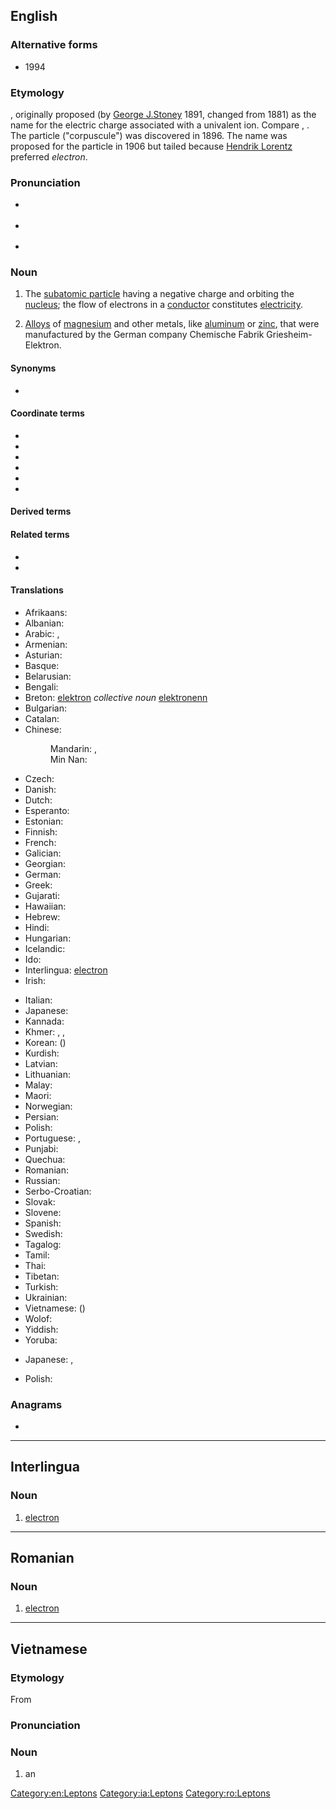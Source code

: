 {{Www}}
==English==
{{wikipedia}}

===Alternative forms===
* 1994 {{qualifier|dated}}

===Etymology===
{{blend|en|electric|ion}}, originally proposed (by [[:w:George Johnstone Stoney|George J.Stoney]] 1891, changed from ''{{m|en|electrolion}}'' 1881) as the name for the electric charge associated with a univalent ion. Compare {{m|en|electro-}}, {{m|en|-on}}.
The particle ("corpuscule") was discovered in 1896. The name ''{{m|en|electrion}}'' was proposed for the particle in 1906 but tailed because [[:w:Hendrik Lorentz|Hendrik Lorentz]] preferred ''electron''.

===Pronunciation===
* {{a|RP}} {{IPA|/ɪˈlɛktɹɒn/|lang=en}}
* {{a|GenAm}} {{IPA|/ɪˈlɛktɹɑn/|lang=en}}
* {{audio|en-us-electron.ogg|Audio (US)|lang=en}}

===Noun===
{{en-noun}}

# {{lb|en|particle}} The [[subatomic particle]] having a negative charge and orbiting the [[nucleus]]; the flow of electrons in a [[conductor]] constitutes [[electricity]].
# {{lb|en|chemistry|obsolete}} [[alloy|Alloys]] of [[magnesium]] and other metals, like [[aluminum]] or [[zinc]], that were manufactured by the German company Chemische Fabrik Griesheim-Elektron.

====Synonyms====
* {{sense|particle}} {{l|en|negatron}} {{qualifier|obsolete}}

====Coordinate terms====
* {{l|en|holon}}
* {{l|en|neutron}}
* {{l|en|orbiton}}
* {{l|en|proton}}
* {{l|en|positron}}
* {{l|en|spinon}}

====Derived terms====
{{der3|en
|antielectron
|coelectron
|cryo-electron microscopy
|cryo-transmission electron microscopy
|dielectron
|electrino
|electron affinity
|electron capture
|electron capture detector ‎
|electron carrier
|electron cloud
|electron configuration
|electron cryomicroscopy
|electron density
|electron donor
|electron gun
|electron hole
|electron micrograph
|electron microscopy ‎
|electron neutrino
|electron number
|electron pair
|electron shell
|electron spin resonance
|electron transfer reaction
|electron tube ‎
|electron volt
|electron wave function
|electronation
|electronlike
|free electron
|immunogold electron microscopy
|interelectron
|monochromated scanning transmission electron microscope
|multielectron
|photoelectron
|quasielectron
|scanning electron microscope
|scanning transmission electron microscope
|selectron
|surface-conduction electron-emitter display
|three-center two-electron bond
|transmission electron diffraction
|transmission electron microscope
|transmission electron microscopy
|unpaired electron
|valence electron}}

====Related terms====
* {{l|en|electronic}}
* {{l|en|electronics}}

====Translations====
{{trans-top|the negatively charged subatomic particles that orbit atoms}}
* Afrikaans: {{t+|af|elektron}}
* Albanian: {{t|sq|elektroni}}
* Arabic: {{t|ar|إِلَكْتْرُون|m}}, {{t|ar|كُهَيْرِب}} {{qualifier|rare}}
* Armenian: {{t+|hy|էլեկտրոն}}
* Asturian: {{t|ast|electrón|m}}
* Basque: {{t+|eu|elektroi}}
* Belarusian: {{t|be|электрон|m|tr=elektrón|sc=Cyrl}}
* Bengali: {{t+|bn|ইলেকট্রন|sc=Beng}}
* Breton: [[elektron]] ''collective noun'' [[elektronenn]] {{g|s}} {{g|f}}
* Bulgarian: {{t+|bg|електрон|m}}
* Catalan: {{t+|ca|electró|m}}
* Chinese:
*: Mandarin: {{t+|cmn|電子|sc=Hani}}, {{t+|cmn|电子|tr=diànzǐ|sc=Hani}}
*: Min Nan: {{t+|nan|電子|tr=tiān-chú|sc=Hani}}
* Czech: {{t+|cs|elektron|m}}
* Danish: {{t+|da|elektron|c}}
* Dutch: {{t+|nl|elektron|n}}
* Esperanto: {{t+|eo|elektrono}}
* Estonian: {{t+|et|elektron}}
* Finnish: {{t+|fi|elektroni}}
* French: {{t+|fr|électron|m}}
* Galician: {{t+|gl|electrón}}
* Georgian: {{t|ka|ელექტრონი}}
* German: {{t+|de|Elektron|n}}
* Greek: {{t+|el|ηλεκτρόνιο|n}}
* Gujarati: {{t+|gu|વીજાણુ|tr=vījāṇu|sc=Gujr}}
* Hawaiian: {{t|haw|huna ʻine}}
* Hebrew: {{t+|he|אלקטרון}}
* Hindi: {{t|hi|विद्युदणु|tr=vidyudaṇu|sc=Deva}}
* Hungarian: {{t+|hu|elektron}}
* Icelandic: {{t+|is|rafeind|f}}
* Ido: {{t+|io|elektrono}}
* Interlingua: [[#Interlingua|electron]]
* Irish: {{t|ga|leictreon|m}}
{{trans-mid}}
* Italian: {{t+|it|elettrone|m}}
* Japanese: {{t+|ja|電子|tr=でんし, denshi}}
* Kannada: {{t|kn|ಋಣವಿದ್ಯುತ್ಕಣ|sc=Knda}}
* Khmer: {{t+|km|អស្យាណូ}}, {{t+|km|អេឡិចត្រុង}}, {{t|km|អគ្គីស}}
* Korean: {{t+|ko|전자}} ({{t+|ko|電子}})
* Kurdish: {{t+|ku|kareva|sc=ku-Arab}}
* Latvian: {{t|lv|elektrons|m}}
* Lithuanian: {{t|lt|elektronas}}
* Malay: {{t|ms|elektron}}
* Maori: {{t|mi|irahiko}}
* Norwegian: {{t+|no|elektron}}
* Persian: {{t+|fa|الکترون|tr=elektron|sc=fa-Arab}}
* Polish: {{t+|pl|elektron|m}}
* Portuguese: {{t+|pt|electrão|m}}, {{qualifier|Brazil}} {{t+|pt|elétron|m}}
* Punjabi: {{t|pa|ਬਿਜਲਾਣੂ|tr=bijalāṇū|sc=Guru}}
* Quechua: {{t|qu|iliktrun}}
* Romanian: {{t+|ro|electron|m}}
* Russian: {{t+|ru|электро́н|m}}
* Serbo-Croatian: {{t+|sh|elektron|m}}
* Slovak: {{t+|sk|elektrón}}
* Slovene: {{t+|sl|elektron}}
* Spanish: {{t+|es|electrón|m}}
* Swedish: {{t+|sv|elektron|c}}
* Tagalog: {{t|tl|dagisik}}
* Tamil: {{t+|ta|எதிர்மின்னி|sc=Taml}}
* Thai: {{t+|th|อิเล็กตรอน}}
* Tibetan: {{t|bo|གློག་རྡུལ}}
* Turkish: {{t+|tr|elektron}}
* Ukrainian: {{t|uk|електрон|m|tr=elektrón|sc=Cyrl}}
* Vietnamese: {{t+|vi|điện tử}} ({{t|vi|電子}})
* Wolof: {{t|wo|mbëjfepp}}
* Yiddish: {{t|yi|עלעקטראָן|m}}
* Yoruba: {{t|yo|atanná}}
{{trans-bottom}}

{{trans-top|an alloy}}
* Japanese: {{t|ja|エレクトロン|tr=erekutoron|sc=Jpan}}, {{t|ja|マグネシウム合金|tr=maguneshiumu gōkin|sc=Jpan}}
{{trans-mid}}
* Polish: {{t+|pl|elektron|m}}
{{trans-bottom}}

===Anagrams===
* {{anagrams|en|a=ceelnort|El Centro}}

[[Category:en:Leptons]]

----

==Interlingua==

===Noun===
{{ia-noun|es}}

# [[#English|electron]]

[[Category:ia:Leptons]]

----

==Romanian==

===Noun===
{{ro-noun|m|electroni}}

# [[#English|electron]]

[[Category:ro:Leptons]]

----

==Vietnamese==

===Etymology===
From {{bor|vi|fr|électron}}

===Pronunciation===
{{vi-ipa|e léc trông|ê léc trông}}

===Noun===
{{vi-noun}}

# an {{l|en|electron}}
#:{{syn|vi|điện tử}}

{{top|vi|Leptons}}
